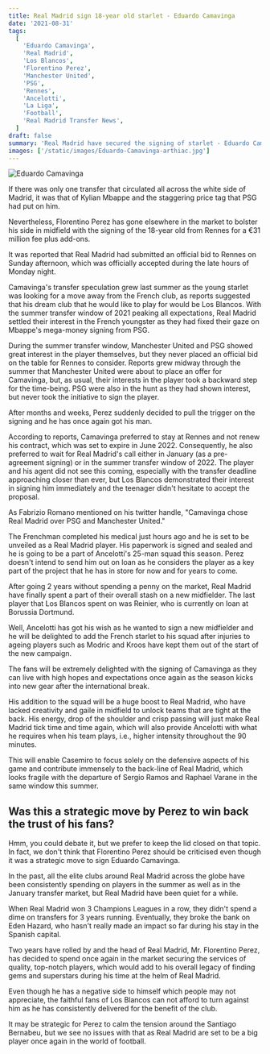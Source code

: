 ```yaml
---
title: Real Madrid sign 18-year old starlet - Eduardo Camavinga
date: '2021-08-31'
tags:
  [
    'Eduardo Camavinga',
    'Real Madrid',
    'Los Blancos',
    'Florentino Perez',
    'Manchester United',
    'PSG',
    'Rennes',
    'Ancelotti',
    'La Liga',
    'Football',
    'Real Madrid Transfer News',
  ]
draft: false
summary: 'Real Madrid have secured the signing of starlet - Eduardo Camavinga as they look forward to re-build their squad.'
images: ['/static/images/Eduardo-Camavinga-arthiac.jpg']
---
```


<div className="flex flex-wrap -mx-2 overflow-hidden xl:-mx-2">
  <div className="my-1 px-2 w-full overflow-hidden xl:my-1 xl:px-2 xl:w-1/2">
    <Image
      alt="Eduardo Camavinga"
      src="/static/images/Eduardo-Camavinga-arthiac.jpg"
      width={1227}
      height={780}
    />
  </div>
</div>

If there was only one transfer that circulated all across the white side of Madrid, it was that of Kylian Mbappe and the staggering price tag that PSG had put on him.

Nevertheless, Florentino Perez has gone elsewhere in the market to bolster his side in midfield with the signing of the 18-year old from Rennes for a €31 million fee plus add-ons.

It was reported that Real Madrid had submitted an official bid to Rennes on Sunday afternoon, which was officially accepted during the late hours of Monday night.

Camavinga's transfer speculation grew last summer as the young starlet was looking for a move away from the French club, as reports suggested that his dream club that he would like to play for would be Los Blancos. With the summer transfer window of 2021 peaking all expectations, Real Madrid settled their interest in the French youngster as they had fixed their gaze on Mbappe's mega-money signing from PSG.

During the summer transfer window, Manchester United and PSG showed great interest in the player themselves, but they never placed an official bid on the table for Rennes to consider. Reports grew midway through the summer that Manchester United were about to place an offer for Camavinga, but, as usual, their interests in the player took a backward step for the time-being. PSG were also in the hunt as they had shown interest, but never took the initiative to sign the player.

After months and weeks, Perez suddenly decided to pull the trigger on the signing and he has once again got his man.

According to reports, Camavinga preferred to stay at Rennes and not renew his contract, which was set to expire in June 2022. Consequently, he also preferred to wait for Real Madrid's call either in January (as a pre-agreement signing) or in the summer transfer window of 2022. The player and his agent did not see this coming, especially with the transfer deadline approaching closer than ever, but Los Blancos demonstrated their interest in signing him immediately and the teenager didn't hesitate to accept the proposal.

As Fabrizio Romano mentioned on his twitter handle, "Camavinga chose Real Madrid over PSG and Manchester United."

The Frenchman completed his medical just hours ago and he is set to be unveiled as a Real Madrid player. His paperwork is signed and sealed and he is going to be a part of Ancelotti's 25-man squad this season. Perez doesn't intend to send him out on loan as he considers the player as a key part of the project that he has in store for now and for years to come.

After going 2 years without spending a penny on the market, Real Madrid have finally spent a part of their overall stash on a new midfielder. The last player that Los Blancos spent on was Reinier, who is currently on loan at Borussia Dortmund.

Well, Ancelotti has got his wish as he wanted to sign a new midfielder and he will be delighted to add the French starlet to his squad after injuries to ageing players such as Modric and Kroos have kept them out of the start of the new campaign.

The fans will be extremely delighted with the signing of Camavinga as they can live with high hopes and expectations once again as the season kicks into new gear after the international break.

His addition to the squad will be a huge boost to Real Madrid, who have lacked creativity and gaile in midfield to unlock teams that are tight at the back. His energy, drop of the shoulder and crisp passing will just make Real Madrid tick time and time again, which will also provide Ancelotti with what he requires when his team plays, i.e., higher intensity throughout the 90 minutes.

This will enable Casemiro to focus solely on the defensive aspects of his game and contribute immensely to the back-line of Real Madrid, which looks fragile with the departure of Sergio Ramos and Raphael Varane in the same window this summer.

## Was this a strategic move by Perez to win back the trust of his fans?

Hmm, you could debate it, but we prefer to keep the lid closed on that topic. In fact, we don't think that Florentino Perez should be criticised even though it was a strategic move to sign Eduardo Camavinga.

In the past, all the elite clubs around Real Madrid across the globe have been consistently spending on players in the summer as well as in the January transfer market, but Real Madrid have been quiet for a while.

When Real Madrid won 3 Champions Leagues in a row, they didn't spend a dime on transfers for 3 years running. Eventually, they broke the bank on Eden Hazard, who hasn't really made an impact so far during his stay in the Spanish capital.

Two years have rolled by and the head of Real Madrid, Mr. Florentino Perez, has decided to spend once again in the market securing the services of quality, top-notch players, which would add to his overall legacy of finding gems and superstars during his time at the helm of Real Madrid.

Even though he has a negative side to himself which people may not appreciate, the faithful fans of Los Blancos can not afford to turn against him as he has consistently delivered for the benefit of the club.

It may be strategic for Perez to calm the tension around the Santiago Bernabeu, but we see no issues with that as Real Madrid are set to be a big player once again in the world of football.
